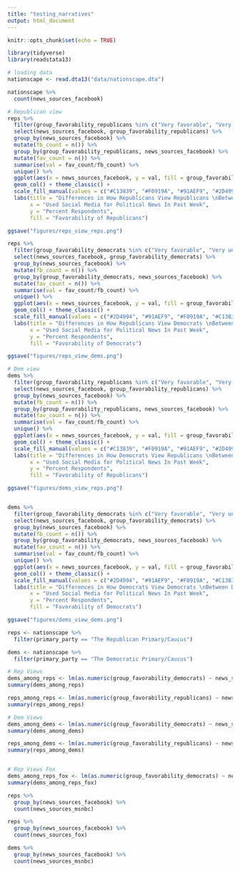 ```yaml
---
title: "testing_narratives"
output: html_document
---
```


```r
knitr::opts_chunk$set(echo = TRUE)

library(tidyverse)
library(readstata13)

# loading data
nationscape <- read.dta13("data/nationscape.dta")

nationscape %>%
  count(news_sources_facebook)

```

```r

# Republican view
reps %>%
  filter(group_favorability_republicans %in% c("Very favorable", "Very unfavorable", "Somewhat favorable", "Somewhat unfavorable")) %>%
  select(news_sources_facebook, group_favorability_republicans) %>%
  group_by(news_sources_facebook) %>%
  mutate(fb_count = n()) %>%
  group_by(group_favorability_republicans, news_sources_facebook) %>%
  mutate(fav_count = n()) %>%
  summarise(val = fav_count/fb_count) %>%
  unique() %>%
  ggplot(aes(x = news_sources_facebook, y = val, fill = group_favorability_republicans)) +
  geom_col() + theme_classic() +
  scale_fill_manual(values = c("#C13839", "#F0919A", "#91AEF9", "#2D4994")) +
  labs(title = "Differences in How Republicans View Republicans \nBetween Different Levels of Social Media Use",
       x = "Used Social Media for Political News In Past Week",
       y = "Percent Respondents",
       fill = "Favorability of Republicans")

ggsave("figures/reps_view_reps.png")

reps %>%
  filter(group_favorability_democrats %in% c("Very favorable", "Very unfavorable", "Somewhat favorable", "Somewhat unfavorable")) %>%
  select(news_sources_facebook, group_favorability_democrats) %>%
  group_by(news_sources_facebook) %>%
  mutate(fb_count = n()) %>%
  group_by(group_favorability_democrats, news_sources_facebook) %>%
  mutate(fav_count = n()) %>%
  summarise(val = fav_count/fb_count) %>%
  unique() %>%
  ggplot(aes(x = news_sources_facebook, y = val, fill = group_favorability_democrats)) +
  geom_col() + theme_classic() +
  scale_fill_manual(values = c("#2D4994", "#91AEF9", "#F0919A", "#C13839")) +
  labs(title = "Differences in How Republicans View Democrats \nBetween Different Levels of Social Media Use",
       x = "Used Social Media for Political News In Past Week",
       y = "Percent Respondents",
       fill = "Favorability of Democrats")

ggsave("figures/reps_view_dems.png")

# Dem view
dems %>%
  filter(group_favorability_republicans %in% c("Very favorable", "Very unfavorable", "Somewhat favorable", "Somewhat unfavorable")) %>%
  select(news_sources_facebook, group_favorability_republicans) %>%
  group_by(news_sources_facebook) %>%
  mutate(fb_count = n()) %>%
  group_by(group_favorability_republicans, news_sources_facebook) %>%
  mutate(fav_count = n()) %>%
  summarise(val = fav_count/fb_count) %>%
  unique() %>%
  ggplot(aes(x = news_sources_facebook, y = val, fill = group_favorability_republicans)) +
  geom_col() + theme_classic() +
  scale_fill_manual(values = c("#C13839", "#F0919A", "#91AEF9", "#2D4994")) +
  labs(title = "Differences in How Democrats View Republicans \nBetween Different Levels of Social Media Use",
       x = "Used Social Media for Political News In Past Week",
       y = "Percent Respondents",
       fill = "Favorability of Republicans")

ggsave("figures/dems_view_reps.png")


dems %>%
  filter(group_favorability_democrats %in% c("Very favorable", "Very unfavorable", "Somewhat favorable", "Somewhat unfavorable")) %>%
  select(news_sources_facebook, group_favorability_democrats) %>%
  group_by(news_sources_facebook) %>%
  mutate(fb_count = n()) %>%
  group_by(group_favorability_democrats, news_sources_facebook) %>%
  mutate(fav_count = n()) %>%
  summarise(val = fav_count/fb_count) %>%
  unique() %>%
  ggplot(aes(x = news_sources_facebook, y = val, fill = group_favorability_democrats)) +
  geom_col() + theme_classic() +
  scale_fill_manual(values = c("#2D4994", "#91AEF9", "#F0919A", "#C13839")) +
  labs(title = "Differences in How Democrats View Democrats \nBetween Different Levels of Social Media Use",
       x = "Used Social Media for Political News In Past Week",
       y = "Percent Respondents",
       fill = "Favorability of Democrats")

ggsave("figures/dems_view_dems.png")


```


```r

reps <- nationscape %>%
  filter(primary_party == "The Republican Primary/Caucus")

dems <- nationscape %>%
  filter(primary_party == "The Democratic Primary/Caucus")

# Rep Views
dems_among_reps <- lm(as.numeric(group_favorability_democrats) ~ news_sources_facebook, data = reps)
summary(dems_among_reps)

reps_among_reps <- lm(as.numeric(group_favorability_republicans) ~ news_sources_facebook, data = reps)
summary(reps_among_reps)

# Dem Views
dems_among_dems <- lm(as.numeric(group_favorability_democrats) ~ news_sources_facebook, data = dems)
summary(dems_among_dems)

reps_among_dems <- lm(as.numeric(group_favorability_republicans) ~ news_sources_facebook, data = dems)
summary(reps_among_dems)


# Rep Views Fox
dems_among_reps_fox <- lm(as.numeric(group_favorability_democrats) ~ news_sources_fox, data = reps)
summary(dems_among_reps_fox)


```


```r

reps %>%
  group_by(news_sources_facebook) %>%
  count(news_sources_msnbc)

reps %>%
  group_by(news_sources_facebook) %>%
  count(news_sources_fox)

dems %>%
  group_by(news_sources_facebook) %>%
  count(news_sources_msnbc)

```

